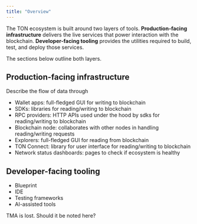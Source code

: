 ```yaml
---
title: "Overview"
---
```



The TON ecosystem is built around two layers of tools.
**Production-facing infrastructure** delivers the live services that power interaction with the blockchain.
**Developer-facing tooling** provides the utilities required to build, test, and deploy those services.

The sections below outline both layers.

## Production-facing infrastructure

Describe the flow of data through

- Wallet apps: full-fledged GUI for writing to blockchain
- SDKs: libraries for reading/writing to blockchain
- RPC providers: HTTP APIs used under the hood by sdks for reading/writing to blockchain
- Blockchain node: collaborates with other nodes in handling reading/writing requests
- Explorers: full-fledged GUI for reading from blockchain
- TON Connect: library for user interface for reading/writing to blockchain
- Network status dashboards: pages to check if ecosystem is healthy


## Developer-facing tooling

- Blueprint
- IDE
- Testing frameworks
- AI-assisted tools


TMA is lost. Should it be noted here?

